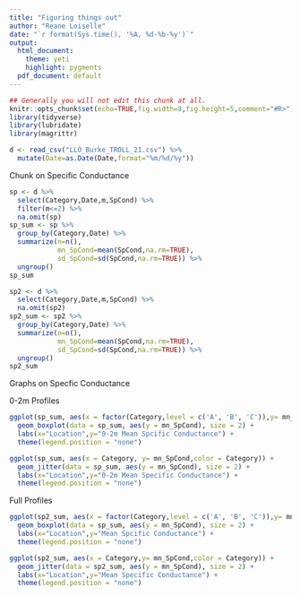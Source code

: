 ---
title: "Figuring things out"
author: "Reane Loiselle"
date: "`r format(Sys.time(), '%A, %d-%b-%y')`"
output:
  html_document:
    theme: yeti
    highlight: pygments
  pdf_document: default
---

```{r setup, echo=FALSE, message=FALSE, warning=FALSE, results="hide"}
## Generally you will not edit this chunk at all.
knitr::opts_chunk$set(echo=TRUE,fig.width=8,fig.height=5,comment="#R>")
library(tidyverse)
library(lubridate)
library(magrittr)
```

<!---- set working directory ---->
```{r,echo=FALSE}
d <- read_csv("LLO_Burke_TROLL_21.csv") %>%
  mutate(Date=as.Date(Date,format="%m/%d/%y"))
```

Chunk on Specific Conductance
```{r, results='hide'}
sp <- d %>%
  select(Category,Date,m,SpCond) %>%
  filter(m<=2) %>%
  na.omit(sp)
sp_sum <- sp %>%
  group_by(Category,Date) %>%
  summarize(n=n(),
            mn_SpCond=mean(SpCond,na.rm=TRUE),
            sd_SpCond=sd(SpCond,na.rm=TRUE)) %>% 
  ungroup() 
sp_sum

sp2 <- d %>%
  select(Category,Date,m,SpCond) %>%
  na.omit(sp2)
sp2_sum <- sp2 %>%
  group_by(Category,Date) %>%
  summarize(n=n(),
            mn_SpCond=mean(SpCond,na.rm=TRUE),
            sd_SpCond=sd(SpCond,na.rm=TRUE)) %>%
  ungroup()
sp2_sum
```
Graphs on Specfic Conductance

0-2m Profiles
```{r}
ggplot(sp_sum, aes(x = factor(Category,level = c('A', 'B', 'C')),y= mn_SpCond,color = Category)) +
  geom_boxplot(data = sp_sum, aes(y = mn_SpCond), size = 2) +
  labs(x="Location",y="0-2m Mean Spcific Conductance") +
  theme(legend.position = "none")
```

```{r, echo=FALSE}
ggplot(sp_sum, aes(x = Category, y= mn_SpCond,color = Category)) +
  geom_jitter(data = sp_sum, aes(y = mn_SpCond), size = 2) +
  labs(x="Location",y="0-2m Mean Specific Conductance") +
  theme(legend.position = "none")
```

Full Profiles

```{r, echo=FALSE}
ggplot(sp2_sum, aes(x = factor(Category,level = c('A', 'B', 'C')),y= mn_SpCond,color = Category)) +
  geom_boxplot(data = sp_sum, aes(y = mn_SpCond), size = 2) +
  labs(x="Location",y="Mean Spcific Conductance") +
  theme(legend.position = "none")

ggplot(sp2_sum, aes(x = Category,y= mn_SpCond,color = Category)) +
  geom_jitter(data = sp2_sum, aes(y = mn_SpCond), size = 2) +
  labs(x="Location",y="Mean Specific Conductance") +
  theme(legend.position = "none")
```
